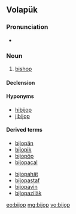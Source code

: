 ==Volapük==

===Pronunciation===
* {{IPA|/biˈʃop/|lang=vo}}

===Noun===
{{vo-noun}}
 
# [[bishop]]

====Declension====
{{vo-decl-noun}}

====Hyponyms====
* [[hibijop]]
* [[jibijop]]

====Derived terms====
{{top2}}
*[[bijopän]]
*[[bijopik]]
*[[bijopöp]]
*[[bijopacal]]
{{mid2}}
*[[bijopahät]]
*[[bijopastaf]]
*[[bijopavin]]
*[[bijopaziläk]]
{{bottom2}}

[[eo:bijop]]
[[mg:bijop]]
[[vo:bijop]]